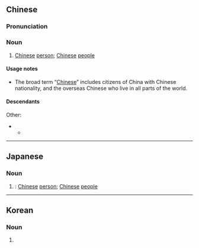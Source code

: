 ==Chinese==
{{zh-forms|s=中国人|type=21|alt=中國儂-Min Nan}}

===Pronunciation===
{{zh-pron
|m=Zhōngguórén
|c=zung1 gwok3 jan4
|h=pfs=Chûng-koet-ngìn
|mn=Tiong-kok-lâng
|mn-t=dong1 gog4 nang5
|w=1tson koq nyin
|cat=n
}}

===Noun===
{{zh-noun}}

# [[Chinese]] [[person]]; [[Chinese]] [[people]]

====Usage notes====
* The broad term “[[Chinese]]” includes citizens of China with Chinese nationality, and the overseas Chinese who live in all parts of the world.

====Descendants====
{{CJKV||s=中国人|ちゅうごくじん|중국인}}
Other:
* {{desc|clq=1|cpi|Chinaman}}
** {{desc|bor=1|en|Chinaman}}

{{zh-cat|Nationalities}}

----

==Japanese==
{{ja-kanjitab|ちゅう|こく|k2=ごく|じん|yomi=on}}

===Noun===
{{ja-noun|ちゅうごくじん|shin=中国人}}

# {{kyujitai spelling of|中国人}}: [[Chinese]] [[person]]; [[Chinese]] [[people]]

----

==Korean==
{{ko-hanjatab}}

===Noun===
{{ko-noun|hj|rv=|hangeul=중국인}}

# {{hanja form of|중국인|[[Chinese]] people}}